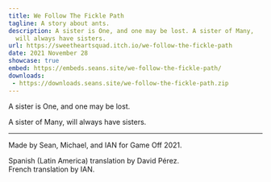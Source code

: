 ```yaml
---
title: We Follow The Fickle Path
tagline: A story about ants.
description: A sister is One, and one may be lost. A sister of Many,
  will always have sisters.
url: https://sweetheartsquad.itch.io/we-follow-the-fickle-path
date: 2021 November 28
showcase: true
embed: https://embeds.seans.site/we-follow-the-fickle-path/
downloads:
 - https://downloads.seans.site/we-follow-the-fickle-path.zip
---
```


A sister is One, and one may be lost.

A sister of Many, will always have sisters.

---

Made by Sean, Michael, and IAN for Game Off 2021.

Spanish (Latin America) translation by David Pérez.<br/>
French translation by IAN.
